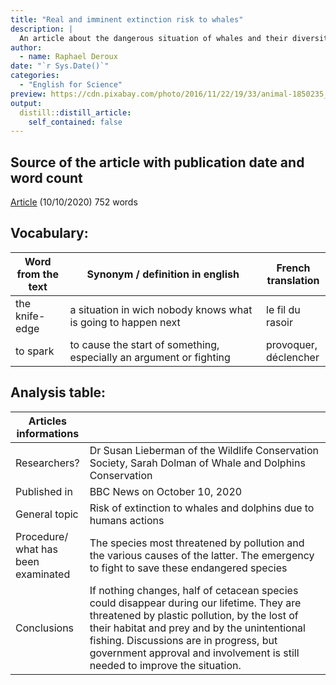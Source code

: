 ```yaml
---
title: "Real and imminent extinction risk to whales"
description: |
  An article about the dangerous situation of whales and their diversity.
author: 
  - name: Raphael Deroux
date: "`r Sys.Date()`"
categories:
  - "English for Science"
preview: https://cdn.pixabay.com/photo/2016/11/22/19/33/animal-1850235_1280.jpg
output:
  distill::distill_article:
    self_contained: false
---
```


## Source of the article with publication date and word count

[Article](https://www.bbc.com/news/science-environment-54485407) (10/10/2020)
752 words

## Vocabulary:

| Word from the text | Synonym / definition in english                                     | French translation    |
|--------------------|---------------------------------------------------------------------|-----------------------|
| the knife-edge     | a situation in wich nobody knows what is going to happen next       | le fil du rasoir      |
| to spark           | to cause the start of something, especially an argument or fighting | provoquer, déclencher |

## Analysis table:

| Articles informations               |                                                                                                                                                                                                                                                                                                                      |
|-------------------------------------|----------------------------------------------------------------------------------------------------------------------------------------------------------------------------------------------------------------------------------------------------------------------------------------------------------------------|
| Researchers?                        | Dr Susan Lieberman of the Wildlife Conservation Society, Sarah Dolman of Whale and Dolphins Conservation                                                                                                                                                                                                             |
| Published in                        | BBC News on October 10, 2020                                                                                                                                                                                                                                                                                         |
| General topic                       | Risk of extinction to whales and dolphins due to humans actions                                                                                                                                                                                                                                                      |
| Procedure/ what has been examinated | The species most threatened by pollution and the various causes of the latter.  The emergency to fight to save these endangered species                                                                                                                                                                              |
| Conclusions                         |  If nothing changes, half of cetacean species could disappear during our lifetime. They are threatened by plastic pollution, by the lost of their habitat and prey and by the unintentional fishing. Discussions are in progress, but government  approval and involvement is still needed to improve the situation. |

